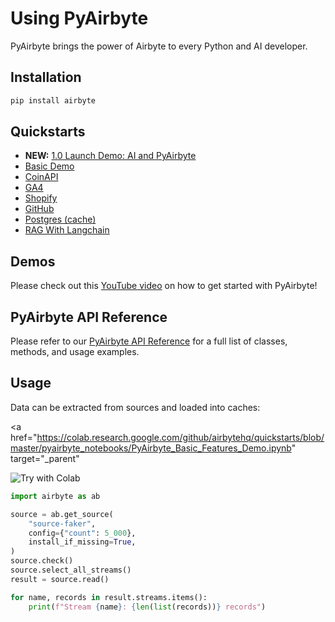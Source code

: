 # Using PyAirbyte

PyAirbyte brings the power of Airbyte to every Python and AI developer.

## Installation

```bash
pip install airbyte
```

## Quickstarts

- **NEW:** [1.0 Launch Demo: AI and PyAirbyte](https://colab.research.google.com/github/airbytehq/quickstarts/blob/main/pyairbyte_notebooks/AI%20ChatBot%20-%201.0%20Launch%20Demo.ipynb)
- [Basic Demo](https://github.com/airbytehq/quickstarts/blob/main/pyairbyte_notebooks/PyAirbyte_Basic_Features_Demo.ipynb)
- [CoinAPI](https://github.com/airbytehq/quickstarts/blob/main/pyairbyte_notebooks/PyAirbyte_CoinAPI_Demo.ipynb)
- [GA4](https://github.com/airbytehq/quickstarts/blob/main/pyairbyte_notebooks/PyAirbyte_GA4_Demo.ipynb)
- [Shopify](https://github.com/airbytehq/quickstarts/blob/main/pyairbyte_notebooks/PyAirbyte_Shopify_Demo.ipynb)
- [GitHub](https://github.com/airbytehq/quickstarts/blob/main/pyairbyte_notebooks/PyAirbyte_Github_Incremental_Demo.ipynb)
- [Postgres (cache)](https://github.com/airbytehq/quickstarts/blob/main/pyairbyte_notebooks/PyAirbyte_Postgres_Custom_Cache_Demo.ipynb)
- [RAG With Langchain](https://github.com/airbytehq/quickstarts/blob/main/pyairbyte_notebooks/PyAirbyte_Document_Creation_RAG_with_Langchain_Demo.ipynb)

## Demos

Please check out this [YouTube video](https://youtu.be/tUTE-csnwCI) on how to get started with PyAirbyte!

## PyAirbyte API Reference

Please refer to our [PyAirbyte API Reference](https://airbytehq.github.io/PyAirbyte/index.html) for
a full list of classes, methods, and usage examples.

## Usage

Data can be extracted from sources and loaded into caches:

<a
  href="https://colab.research.google.com/github/airbytehq/quickstarts/blob/master/pyairbyte_notebooks/PyAirbyte_Basic_Features_Demo.ipynb"
  target="_parent"
>
  <img
    src="https://img.shields.io/badge/-Try%20with%20Colab-grey?logo=googlecolab"
    alt="Try with Colab"
  />
</a>

```python
import airbyte as ab

source = ab.get_source(
    "source-faker",
    config={"count": 5_000},
    install_if_missing=True,
)
source.check()
source.select_all_streams()
result = source.read()

for name, records in result.streams.items():
    print(f"Stream {name}: {len(list(records))} records")
```
